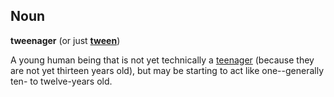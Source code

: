 ==Noun==
'''tweenager''' (or just '''[[tween]]''')

A young human being that is not yet technically a [[teenager]] (because they are not yet thirteen years old), but may be starting to act like one--generally ten- to twelve-years old.